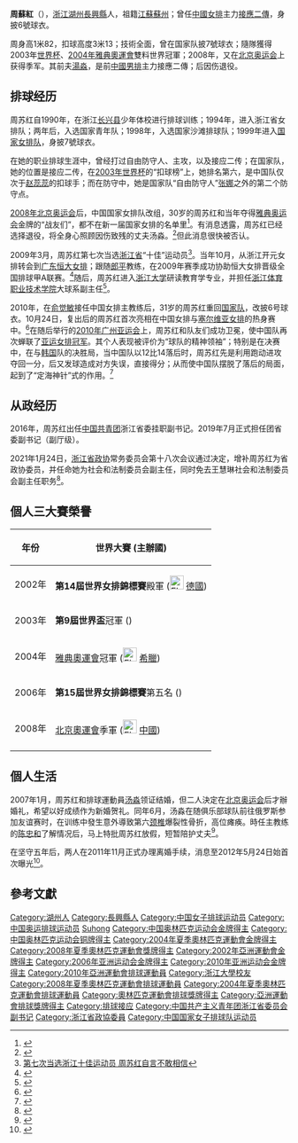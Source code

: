 {{Infobox 排球選手
| name = 周苏红
| image =
| imagesize =
| caption =
| fullname = 周苏红
| nickname = 大炮、炮炮
| nationality = {{PRC}}
| birth_date = {{Birth date and age|1979|4|23}}<ref name="廣州亞運">[http://www.gz2010.cn/info/CHN/ZB/ZBB101A_VO@@@@@@@@@@@@@@@CHN_number=202606.htm 2010年廣州亞運會官方網站 排球 - 周苏红 - 簡歷]</ref>
| birth_place = {{CHN}}[[浙江省|浙江省]][[湖州市|湖州市]]
| death_date =
| death_place =
| hometown = 
| height = {{height|m=1.82}}<ref name="廣州亞運" />
| weight = {{weight|kg=65}}<ref name="廣州亞運" />
| spike = {{height|m=3.10}}<ref name="廣州亞運" />
| block = {{height|m=3.00}}<ref name="廣州亞運" />
| position = 接應二傳
| currentnumber = 6
| currentclub = {{flagicon|CHN}} [[浙江省|浙江]]<ref name="廣州亞運" />
| clubs =
| nationalyears = 
| nationalteam = {{flagicon|CHN}} [[中國國家女子排球隊|中國]]
| updated = 2010年12月
| medaltemplates =
{{MedalSport | 女子[[排球|排球]]}}
{{MedalCountry | {{CHN}} }}
{{MedalCompetition|[[奧林匹克運動會|奧林匹克運動會]]}}
{{MedalGold | [[2004年夏季奥林匹克运动会|2004年 雅典]] | [[2004年夏季奧林匹克運動會排球比賽|女子]]}}
{{MedalBronze | [[2008年夏季奥林匹克运动会|2008年 北京]] | [[2008年夏季奧林匹克運動會排球比賽|女子]]}}
{{MedalCompetition|[[世界杯排球赛|世界盃]]}}
{{MedalGold | [[2003年世界杯排球赛|2003年日本]] |團體}}
{{MedalCompetition|[[亞洲女子排球錦標賽|亞洲女子排球錦標賽]]}}
{{MedalGold | [[1999年亞洲女子排球錦標賽|1999年 香港]] | [[1999年亞洲女子排球錦標賽|女子]]}}
{{MedalGold | [[2001年亞洲女子排球錦標賽|2001年 呵叻]] | [[2001年亞洲女子排球錦標賽|女子]]}}
{{MedalGold | [[2003年亞洲女子排球錦標賽|2003年 胡志明市]] | [[2003年亞洲女子排球錦標賽|女子]]}}
{{MedalGold | [[2005年亞洲女子排球錦標賽|2005年 太倉]] | [[2005年亞洲女子排球錦標賽|女子]]}}
{{MedalSilver | [[2007年亞洲女子排球錦標賽|2007年 呵叻]] | [[2007年亞洲女子排球錦標賽|女子]]}}
{{MedalCompetition|[[亞洲運動會|亞洲運動會]]}}
{{MedalGold | [[2002年亞洲運動會|2002年 釜山]] | [[2002年亞洲運動會排球比賽|女子]]}}
{{MedalGold | [[2006年亞洲運動會|2006年 多哈]] | [[2006年亞洲運動會排球比賽|女子]]}}
{{MedalGold | [[2010年亞洲運動會|2010年 廣州]] | [[2010年亞洲運動會排球比賽|女子]]}}
}}
'''周蘇紅'''（{{bd|1979年|4月23日|catIdx=Zhou Suhong}}），[[浙江省|浙江]][[湖州市|湖州]][[長興縣|長興縣]]人，祖籍[[江蘇|江蘇]][[蘇州|蘇州]]；曾任[[中國國家女子排球隊|中國女排]]主力[[接應二傳|接應二傳]]，身披6號球衣。

周身高1米82，扣球高度3米13；技術全面，曾在国家队披7號球衣；隨隊獲得2003年[[世界杯排球赛|世界杯]]、[[2004年夏季奥林匹克运动会|2004年雅典奧運會]]雙料世界冠軍；2008年，又在[[2008年夏季奥林匹克运动会|北京奥运会]]上获得季军。其前夫[[湯淼|湯淼]]，是前[[中国国家男子排球队|中國男排]]主力接應二傳；后因伤退役。

== 排球经历 ==
周苏红自1990年，在浙江[[长兴县|长兴县]]少年体校进行排球训练；1994年，进入浙江省女排队；两年后，入选国家青年队；1998年，入选国家沙滩排球队；1999年进入[[中國國家女子排球隊|国家女排队]]，身披7號球衣。

在她的职业排球生涯中，曾经打过自由防守人、主攻，以及接应二传；在国家队，她的位置是接应二传，在[[世界杯排球赛|2003年世界杯]]的“扣球榜”上，她排名第六，是中国队仅次于[[赵蕊蕊|赵蕊蕊]]的扣球手；而在防守中，她是国家队“自由防守人”[[张娜_(排球运动员)|张娜]]之外的第二个防守点。

[[2008年夏季奧林匹克運動會|2008年北京奥运会]]后，中国国家女排队改组，30岁的周苏红和当年夺得[[2004年夏季奥林匹克运动会|雅典奥运会]]金牌的“战友们”，都不在新一届国家女排的名单里<ref>{{Cite web|title=周苏红：未来属于年轻队员 把我们的故事珍存记忆里|url=http://sports.sina.com.cn/o/2009-04-01/10464300525.shtml|accessdate=2009-04-10|archiveurl=https://web.archive.org/web/20160304105739/http://sports.sina.com.cn/o/2009-04-01/10464300525.shtml|archivedate=2016-03-04|dead-url=no}}</ref>。有消息透露，周苏红已经选择退役，将全身心照顾因伤致残的丈夫汤淼。<ref>{{Cite web|title=昔日女排队长周苏红宣布退役 全力照顾丈夫汤淼|url=http://sports.cctv.com/20081120/109377.shtml|accessdate=2010-11-29|archiveurl=https://web.archive.org/web/20160305023121/http://sports.cctv.com/20081120/109377.shtml|archivedate=2016-03-05|dead-url=no}}</ref>但此消息很快被否认。

2009年3月，周苏红第七次当选[[浙江省|浙江省]]“十佳”运动员<ref>[http://sports.163.com/09/0311/09/5448B7G400051CAQ.html 第七次当选浙江十佳运动员 周苏红自言不敢相信]{{Dead link|date=2019年12月|bot=InternetArchiveBot|fix-attempted=yes}}</ref>。当年10月，从浙江开元女排转会到[[广东恒大女子排球俱乐部|广东恒大女排]]；跟随[[郎平|郎平]]教练，在2009年赛季成功协助恒大女排晋级全国排球甲A联赛。<ref>{{Cite web|title=三国际级外援加盟冯坤压阵_体育_|url=https://sports.qq.com/a/20101129/000234.htm|accessdate=2021-01-26|date=2010-11-29|publisher=腾讯网|archive-date=2021-01-30|archive-url=https://web.archive.org/web/20210130164830/https://sports.qq.com/a/20101129/000234.htm|dead-url=no}}</ref>随后，周苏红进入[[浙江大学|浙江大学]]研读教育学专业，并担任[[浙江体育职业技术学院|浙江体育职业技术学院]]大球系副主任<ref>{{Cite web|title=周苏红：没打球不代表退役 如需要可以战奥运|url=https://sports.qq.com/a/20100827/000344.htm|accessdate=2021-01-26|date=2010-08-27|publisher=腾讯网|archive-date=2021-02-02|archive-url=https://web.archive.org/web/20210202135115/https://sports.qq.com/a/20100827/000344.htm|dead-url=no}}</ref>。

2010年，在[[俞觉敏|俞觉敏]]接任中国女排主教练后，31岁的周苏红重回[[中國國家女子排球隊|国家队]]，改披6号球衣。10月24日，复出后的周苏红首次亮相在中国女排与[[塞尔维亚|塞尔维亚]][[排球|女排]]的热身赛中。<ref>{{Cite web|title=周苏红复出秀中国女排险胜 汤淼为妻写"出师表"|url=http://sports.163.com/10/1024/10/6JOKOPMN00051CAQ.html|accessdate=2010-11-29|archiveurl=https://web.archive.org/web/20160305021724/http://sports.163.com/10/1024/10/6JOKOPMN00051CAQ.html|archivedate=2016-03-05|dead-url=yes}}</ref>在随后举行的[[2010年亚洲运动会|2010年广州亚运会]]上，周苏红和队友们成功卫冕，使中国队再次蝉联了[[2010年亞洲運動會排球比賽|亚运女排冠军]]。其个人表现被评价为“球队的精神领袖”；特别是在决赛中，在与[[大韩民国|韩国]]队的决胜局，当中国队以12比14落后时，周苏红先是利用跑动进攻夺回一分，后又发球造成对方失误，直接得分；从而使中国队摆脱了落后的局面，起到了“定海神针”式的作用。<ref>{{Cite web|title=勇者周苏红，力挽狂澜|url=http://news.ifeng.com/gundong/detail_2010_11/28/3255880_0.shtml|accessdate=2010-11-29|archiveurl=https://web.archive.org/web/20190802050609/http://news.ifeng.com/gundong/detail_2010_11/28/3255880_0.shtml|archivedate=2019-08-02|dead-url=no}}</ref>

== 从政经历 ==
2016年，周苏红出任[[中国共产主义青年团|中国共青团]]浙江省委挂职副书记。2019年7月正式担任团省委副书记（副厅级）。

2021年1月24日，[[中国人民政治协商会议浙江省委员会|浙江省政协]]常务委员会第十八次会议通过决定，增补周苏红为省政协委员，并任命她为社会和法制委员会副主任，同时免去王慧琳社会和法制委员会副主任职务<ref>{{Cite web|title=奥运冠军周苏红有了新职务|url=https://new.qq.com/omn/20210126/20210126A0A2NW00.html|accessdate=2021-01-26|date=2021-01-26|publisher=腾讯新闻}}</ref>。 

== 個人三大賽榮譽 ==
{| border="1" cellpadding="2" cellspacing="0"
|- bgcolor="#efefef" align="center" 
! 年份 !! 世界大賽 (主辦國) 
|-
| 2002年 || '''第14屆世界女排錦標賽'''殿軍 ([[File:Flag_of_Germany.svg|25px]] [[德國|德國]])
|-
| 2003年 || '''第9屆世界盃'''冠軍 ({{JPN}}) 
|-
| 2004年 || [[2004年夏季奥林匹克运动会|雅典奧運會]]冠軍 ([[File:Flag_of_Greece.svg|25px]] [[希臘|希臘]])
|-
| 2006年 || '''第15屆世界女排錦標賽'''第五名 ({{JPN}})
|-
| 2008年 || [[2008年夏季奥林匹克运动会|北京奧運會]]季軍 ([[File:Flag_of_the_People's_Republic_of_China.svg|25px]] [[中國|中國]])
|-
|}

== 個人生活 ==
2007年1月，周苏红和排球運動員[[汤淼|汤淼]]领证结婚，但二人決定在[[2008年夏季奥林匹克运动会|北京奥运会]]后才辦婚礼，希望以好成绩作为新婚贺礼。同年6月，汤淼在随俱乐部球队前往俄罗斯参加友谊赛时，在训练中發生意外導致第六[[颈椎|颈椎]]爆裂性骨折，高位瘫痪。時任主教练的[[陈忠和|陈忠和]]了解情况后，马上特批周苏红放假，短暂陪护丈夫<ref>{{cite news|title=回顾周苏红汤淼当年恋情故事 有一种爱凄美绝伦|url=https://www.sohu.com/a/406219012_100294559|newspaper=搜狐|date=2012-05-24|accessdate=2021-01-26|archive-date=2021-01-30|archive-url=https://web.archive.org/web/20210130183024/https://www.sohu.com/a/406219012_100294559|dead-url=no}}</ref>。

在坚守五年后，两人在2011年11月正式办理离婚手续，消息至2012年5月24日始首次曝光<ref>{{cite news|title=周苏红用微笑感染汤淼 5年坚强将爱情化亲情|url=http://sports.qq.com/a/20120525/000049.htm|newspaper=新快报|date=2012-05-25|accessdate=2012-05-25|archive-date=2019-10-31|archive-url=https://web.archive.org/web/20191031120123/https://sports.qq.com/a/20120525/000049.htm|dead-url=no}}</ref>。

== 參考文獻 ==
{{Reflist}}

{{历任中国女排国家队队长}}
{{2003年世界杯中国女子排球队}}
{{2004年夏季奧運會中國女子排球隊}}
{{2008年夏季奥运会中国女子排球队}}
{{2010年亚运会中国女子排球队}}

{{DEFAULTSORT:Zhou Suhong}}
[[Category:湖州人|Category:湖州人]]
[[Category:長興縣人|Category:長興縣人]]
[[Category:中国女子排球运动员|Category:中国女子排球运动员]]
[[Category:中国奥运排球运动员|Category:中国奥运排球运动员]]
[[Category:周姓|Suhong]]
[[Category:中国奥林匹克运动会金牌得主|Category:中国奥林匹克运动会金牌得主]]
[[Category:中国奥林匹克运动会铜牌得主|Category:中国奥林匹克运动会铜牌得主]]
[[Category:2004年夏季奧林匹克運動會金牌得主|Category:2004年夏季奧林匹克運動會金牌得主]]
[[Category:2008年夏季奧林匹克運動會獎牌得主|Category:2008年夏季奧林匹克運動會獎牌得主]]
[[Category:2002年亞洲運動會金牌得主|Category:2002年亞洲運動會金牌得主]]
[[Category:2006年亚洲运动会金牌得主|Category:2006年亚洲运动会金牌得主]]
[[Category:2010年亚洲运动会金牌得主|Category:2010年亚洲运动会金牌得主]]
[[Category:2010年亞洲運動會排球運動員|Category:2010年亞洲運動會排球運動員]]
[[Category:浙江大學校友|Category:浙江大學校友]]
[[Category:2008年夏季奧林匹克運動會排球運動員|Category:2008年夏季奧林匹克運動會排球運動員]]
[[Category:2004年夏季奧林匹克運動會排球運動員|Category:2004年夏季奧林匹克運動會排球運動員]]
[[Category:奧林匹克運動會排球獎牌得主|Category:奧林匹克運動會排球獎牌得主]]
[[Category:亞洲運動會排球獎牌得主|Category:亞洲運動會排球獎牌得主]]
[[Category:排球接应|Category:排球接应]]
[[Category:中国共产主义青年团浙江省委员会副书记|Category:中国共产主义青年团浙江省委员会副书记]]
[[Category:浙江省政協委員|Category:浙江省政協委員]]
[[Category:中国国家女子排球队运动员|Category:中国国家女子排球队运动员]]